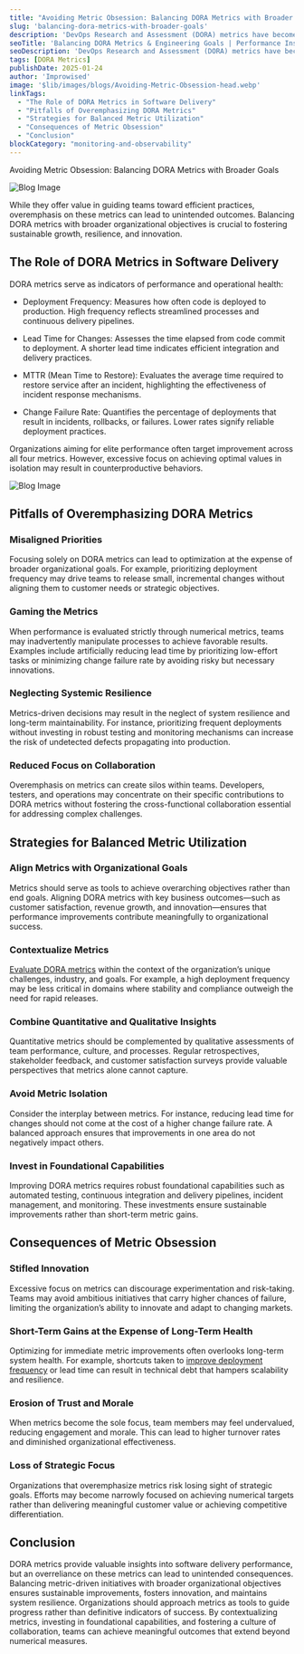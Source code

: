 ```yaml
---
title: "Avoiding Metric Obsession: Balancing DORA Metrics with Broader Goals"
slug: 'balancing-dora-metrics-with-broader-goals'
description: 'DevOps Research and Assessment (DORA) metrics have become a cornerstone in evaluating software delivery performance. These metrics—Deployment Frequency, Lead Time for Changes, Mean Time to Restore (MTTR), and Change Failure Rate—provide measurable insights into the efficacy of development and operational workflows.'
seoTitle: 'Balancing DORA Metrics & Engineering Goals | Performance Insights | Improwised Tech'
seoDescription: 'DevOps Research and Assessment (DORA) metrics have become a cornerstone in evaluating software delivery performance.'
tags: [DORA Metrics]
publishDate: 2025-01-24
author: 'Improwised'
image: '$lib/images/blogs/Avoiding-Metric-Obsession-head.webp'
linkTags:
  - "The Role of DORA Metrics in Software Delivery"
  - "Pitfalls of Overemphasizing DORA Metrics"
  - "Strategies for Balanced Metric Utilization"
  - "Consequences of Metric Obsession"
  - "Conclusion"
blockCategory: "monitoring-and-observability"
---
```


Avoiding Metric Obsession: Balancing DORA Metrics with Broader Goals

![Blog Image]($lib/images/blogs/Avoiding-Metric-Obsession-body.png)

While they offer value in guiding teams toward efficient practices, overemphasis on these metrics can lead to unintended outcomes. Balancing DORA metrics with broader organizational objectives is crucial to fostering sustainable growth, resilience, and innovation.


## The Role of DORA Metrics in Software Delivery

DORA metrics serve as indicators of performance and operational health:

* Deployment Frequency: Measures how often code is deployed to production. High frequency reflects streamlined processes and continuous delivery pipelines.

* Lead Time for Changes: Assesses the time elapsed from code commit to deployment. A shorter lead time indicates efficient integration and delivery practices.

* MTTR (Mean Time to Restore): Evaluates the average time required to restore service after an incident, highlighting the effectiveness of incident response mechanisms.

* Change Failure Rate: Quantifies the percentage of deployments that result in incidents, rollbacks, or failures. Lower rates signify reliable deployment practices.

Organizations aiming for elite performance often target improvement across all four metrics. However, excessive focus on achieving optimal values in isolation may result in counterproductive behaviors.

![Blog Image]($lib/images/blogs/Avoiding-Metric-Obsession-body-2.png)

## Pitfalls of Overemphasizing DORA Metrics

### Misaligned Priorities

Focusing solely on DORA metrics can lead to optimization at the expense of broader organizational goals. For example, prioritizing deployment frequency may drive teams to release small, incremental changes without aligning them to customer needs or strategic objectives.

### Gaming the Metrics

When performance is evaluated strictly through numerical metrics, teams may inadvertently manipulate processes to achieve favorable results. Examples include artificially reducing lead time by prioritizing low-effort tasks or minimizing change failure rate by avoiding risky but necessary innovations.

### Neglecting Systemic Resilience

Metrics-driven decisions may result in the neglect of system resilience and long-term maintainability. For instance, prioritizing frequent deployments without investing in robust testing and monitoring mechanisms can increase the risk of undetected defects propagating into production.
      
### Reduced Focus on Collaboration

Overemphasis on metrics can create silos within teams. Developers, testers, and operations may concentrate on their specific contributions to DORA metrics without fostering the cross-functional collaboration essential for addressing complex challenges.

## Strategies for Balanced Metric Utilization

### Align Metrics with Organizational Goals
      
Metrics should serve as tools to achieve overarching objectives rather than end goals. Aligning DORA metrics with key business outcomes&mdash;such as customer satisfaction, revenue growth, and innovation&mdash;ensures that performance improvements contribute meaningfully to organizational success.

### Contextualize Metrics

[Evaluate DORA metrics](/blog/tooling-and-infrastructure-in-measuring-dora-metrics/) within the context of the organization&rsquo;s unique challenges, industry, and goals. For example, a high deployment frequency may be less critical in domains where stability and compliance outweigh the need for rapid releases.
<a ></a>

### Combine Quantitative and Qualitative Insights

Quantitative metrics should be complemented by qualitative assessments of team performance, culture, and processes. Regular retrospectives, stakeholder feedback, and customer satisfaction surveys provide valuable perspectives that metrics alone cannot capture.

### Avoid Metric Isolation

Consider the interplay between metrics. For instance, reducing lead time for changes should not come at the cost of a higher change failure rate. A balanced approach ensures that improvements in one area do not negatively impact others.

### Invest in Foundational Capabilities

Improving DORA metrics requires robust foundational capabilities such as automated testing, continuous integration and delivery pipelines, incident management, and monitoring. These investments ensure sustainable improvements rather than short-term metric gains.


## Consequences of Metric Obsession

### Stifled Innovation

Excessive focus on metrics can discourage experimentation and risk-taking. Teams may avoid ambitious initiatives that carry higher chances of failure, limiting the organization&rsquo;s ability to innovate and adapt to changing markets.

### Short-Term Gains at the Expense of Long-Term Health

Optimizing for immediate metric improvements often overlooks long-term system health. For example, shortcuts taken to [improve deployment frequency](/blog/ci-cd-in-air-gapped-environments/) or lead time can result in technical debt that hampers scalability and resilience.

### Erosion of Trust and Morale

When metrics become the sole focus, team members may feel undervalued, reducing engagement and morale. This can lead to higher turnover rates and diminished organizational effectiveness.

### Loss of Strategic Focus

Organizations that overemphasize metrics risk losing sight of strategic goals. Efforts may become narrowly focused on achieving numerical targets rather than delivering meaningful customer value or achieving competitive differentiation.

## Conclusion

DORA metrics provide valuable insights into software delivery performance, but an overreliance on these metrics can lead to unintended consequences. Balancing metric-driven initiatives with broader organizational objectives ensures sustainable improvements, fosters innovation, and maintains system resilience. Organizations should approach metrics as tools to guide progress rather than definitive indicators of success. By contextualizing metrics, investing in foundational capabilities, and fostering a culture of collaboration, teams can achieve meaningful outcomes that extend beyond numerical measures.


